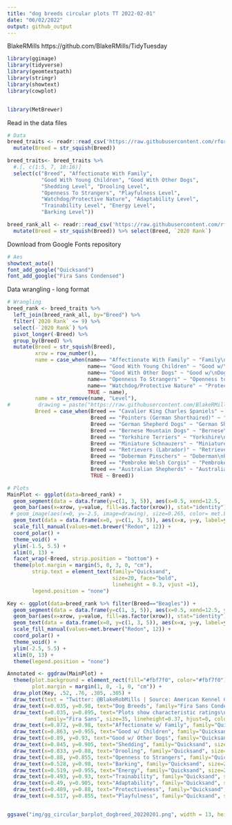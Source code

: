```yaml
---
title: "dog breeds circular plots TT 2022-02-01"
date: "06/02/2022"
output: github_output
---
```


BlakeRMills
https://github.com/BlakeRMills/TidyTuesday

```r

library(ggimage)
library(tidyverse)
library(geomtextpath)
library(stringr)
library(showtext)
library(cowplot)


library(MetBrewer)

```

Read in the data files
```r
# Data
breed_traits <- readr::read_csv('https://raw.githubusercontent.com/rfordatascience/tidytuesday/master/data/2022/2022-02-01/breed_traits.csv') %>%
  mutate(Breed = str_squish(Breed)) 

breed_traits<- breed_traits %>% 
  #.[, c(1:5, 7, 10:16)]
  select(c("Breed", "Affectionate With Family", 
           "Good With Young Children", "Good With Other Dogs",
           "Shedding Level", "Drooling Level",
           "Openness To Strangers", "Playfulness Level",
           "Watchdog/Protective Nature", "Adaptability Level",
           "Trainability Level", "Energy Level",
           "Barking Level"))

breed_rank_all <- readr::read_csv('https://raw.githubusercontent.com/rfordatascience/tidytuesday/master/data/2022/2022-02-01/breed_rank.csv') %>%
  mutate(Breed = str_squish(Breed)) %>% select(Breed, `2020 Rank`)


```


Download from Google Fonts repository

```r
# Aes
showtext_auto()
font_add_google("Quicksand")
font_add_google("Fira Sans Condensed")

```


Data wrangling - long format
```r

# Wrangling
breed_rank <- breed_traits %>% 
  left_join(breed_rank_all, by="Breed") %>%
  filter(`2020 Rank` <= 9) %>% 
  select(-`2020 Rank`) %>%
  pivot_longer(-Breed) %>% 
  group_by(Breed) %>%
  mutate(Breed = str_squish(Breed),
         xrow = row_number(),
         name = case_when(name== "Affectionate With Family" ~ "Family\nAffection",
                          name== "Good With Young Children" ~ "Good w/\nChildren",
                          name== "Good With Other Dogs" ~ "Good w/\nDogs",
                          name== "Openness To Strangers" ~ "Openness to\nStrangers",
                          name== "Watchdog/Protective Nature" ~ "Protective",
                          TRUE ~ name),
         name = str_remove(name, "Level"), 
#         drawing = paste("https://raw.githubusercontent.com/BlakeRMills/TidyTuesday/main/2022/Dog%20Breeds/Drawings/", Breed %>% str_replace_all(" ", "%20"), ".png", sep="") %>% str_replace_all(" ", "%20"),
         Breed = case_when(Breed == "Cavalier King Charles Spaniels" ~ "Cavalier King\nCharles Spaniels",
                           Breed == "Pointers (German Shorthaired)" ~ "Pointers\n(German Shorthaired)",
                           Breed == "German Shepherd Dogs" ~ "German Shepherd",
                           Breed == "Bernese Mountain Dogs" ~ "Bernese\nMountain Dogs",
                           Breed == "Yorkshire Terriers" ~ "Yorkshire\nTerriers",
                           Breed == "Miniature Schnauzers" ~ "Miniature\nSchnauzers",
                           Breed == "Retrievers (Labrador)" ~ "Retrievers\n(Labrador)",
                           Breed == "Doberman Pinschers" ~ "Doberman\nPinschers",
                           Breed == "Pembroke Welsh Corgis" ~ "Pembroke Welsh\nCorgis",
                           Breed == "Australian Shepherds" ~ "Australian\nShepherds",
                           TRUE ~ Breed))

```




```r

# Plots 
MainPlot <- ggplot(data=breed_rank) +
  geom_segment(data = data.frame(y=c(1, 3, 5)), aes(x=0.5, xend=12.5,  y=y, yend=y), linetype="8f" , color=met.brewer("Redon", 12)[10]) +
  geom_bar(aes(x=xrow, y=value, fill=as.factor(xrow)), stat="identity") +
 # geom_image(aes(x=0, y=-2.5, image=drawing), size=0.265, color= met.brewer("Cross", 12)[12])  +
  geom_text(data = data.frame(x=0, y=c(1, 3, 5)), aes(x=x, y=y, label=y), size=10, fontface='bold') +
  scale_fill_manual(values=met.brewer("Redon", 12)) +
  coord_polar() +
  theme_void() +
  ylim(-1.5, 5.5) +
  xlim(0, 13) +
  facet_wrap(~Breed, strip.position = "bottom") +
  theme(plot.margin = margin(5, 0, 3, 0, "cm"),
        strip.text = element_text(family="Quicksand", 
                                  size=20, face="bold", 
                                  lineheight = 0.3, vjust =1),
        legend.position = "none")


```




```r

Key <- ggplot(data=breed_rank %>% filter(Breed=="Beagles")) +
  geom_segment(data = data.frame(y=c(1, 3, 5)), aes(x=0.5, xend=12.5, y=y, yend=y), linetype="8f", size=0.7, color=met.brewer("Cross", 12)[10]) +
  geom_bar(aes(x=xrow, y=value, fill=as.factor(xrow)), stat="identity") +
  geom_text(data = data.frame(x=0, y=c(1, 3, 5)), aes(x=x, y=y, label=y), size=15, fontface="bold") +
  scale_fill_manual(values=met.brewer("Redon", 12)) +
  coord_polar() +
  theme_void() +
  ylim(-2.5, 5.5) +
  xlim(0, 13) +
  theme(legend.position = "none")


```




```r

Annotated <- ggdraw(MainPlot) +
  theme(plot.background = element_rect(fill="#fbf7f0", color="#fbf7f0"),
        plot.margin = margin(1, 0, -1, 0, "cm")) +
  draw_plot(Key, .52, .76, .305, .305) +
  draw_text(text = "Twitter: @BlakeRobMills | Source: American Kennel Club | GitHub: BlakeRMills", x=0.5, y=0.028, color=met.brewer("Cross", 12)[11], fontface="bold", size=30, family = "Quicksand") +
  draw_text(x=0.035, y=0.98, text="Dog Breeds", family="Fira Sans Condensed", size=50, fontface="bold", color=met.brewer("Cross", 12)[11], hjust=0) +
  draw_text(x=0.035, y=0.895, text="Plots show characteristic ratings\nof the 25 most popular dogs of 2020,\naccording to the American Kennel Club.\nRatings are based on a scale of\n1 (low) to 5 (high).", 
            family="Fira Sans", size=35, lineheight=0.37, hjust=0, color=met.brewer("Cross", 12)[12]) +
  draw_text(x=0.872, y=0.98, text="Affectionate w/ Family", family="Quicksand", size=28, fontface="bold", color=met.brewer("Cross", 12)[1]) +
  draw_text(x=0.863, y=0.955, text="Good w/ Children", family="Quicksand", size=28, fontface="bold", color=met.brewer("Cross", 12)[2]) +
  draw_text(x=0.89, y=0.93, text="Good w/ Other Dogs", family="Quicksand", size=28, fontface="bold", color=met.brewer("Cross", 12)[3]) +
  draw_text(x=0.845, y=0.905, text="Shedding", family="Quicksand", size=28, fontface="bold", color=met.brewer("Cross", 12)[4]) +
  draw_text(x=0.833, y=0.88, text="Drooling", family="Quicksand", size=28, fontface="bold", color=met.brewer("Cross", 12)[5]) +
  draw_text(x=0.88, y=0.855, text="Openness to Strangers", family="Quicksand", size=28, fontface="bold", color=met.brewer("Cross", 12)[6]) +
  draw_text(x=0.528, y=0.98, text="Barking", family="Quicksand", size=28, fontface="bold", color=met.brewer("Cross", 12)[12]) +
  draw_text(x=0.519, y=0.955, text="Energy", family="Quicksand", size=28, fontface="bold", color=met.brewer("Cross", 12)[11]) +
  draw_text(x=0.493, y=0.93, text="Trainability", family="Quicksand", size=28, fontface="bold", color=met.brewer("Cross", 12)[10]) +
  draw_text(x=0.49, y=0.905, text="Adaptability", family="Quicksand", size=28, fontface="bold", color=met.brewer("Cross", 12)[9]) +
  draw_text(x=0.489, y=0.88, text="Protectiveness", family="Quicksand", size=28, fontface="bold", color=met.brewer("Cross", 12)[8]) +
  draw_text(x=0.517, y=0.855, text="Playfulness", family="Quicksand", size=28, fontface="bold", color=met.brewer("Cross", 12)[7]) 


ggsave("img/gg_circular_barplot_dogbreed_20220201.png", width = 13, height = 8, dpi = 300)



```